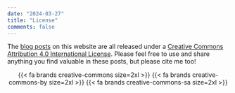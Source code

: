 ```yaml
---
date: "2024-03-27"
title: "License"
comments: false
---
```


The [blog posts](/blog) on this website are all released under a [Creative Commons Attribution 4.0 International License](https://creativecommons.org/licenses/by/4.0/). Please feel free to use and share anything you find valuable in these posts, but please cite me too!

<center>
{{< fa brands creative-commons size=2xl >}} {{< fa brands creative-commons-by size=2xl >}} {{< fa brands creative-commons-sa size=2xl >}}
</center>
